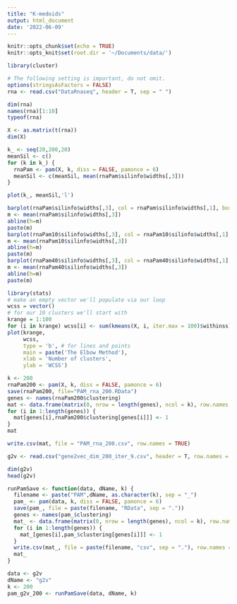 ```yaml
---
title: "K-medoids"
output: html_document
date: '2022-06-09'
---
```


```r
knitr::opts_chunk$set(echo = TRUE)
knitr::opts_knit$set(root.dir = '~/Documents/data/')
```
```r
library(cluster)
```

```r
# The following setting is important, do not omit.
options(stringsAsFactors = FALSE)
rna <- read.csv("DataRnaseq", header = T, sep = " ")

dim(rna)
names(rna)[1:10]
typeof(rna)

X <- as.matrix(t(rna))
dim(X)
```

```r
k_ <- seq(20,200,20)
meanSil <- c()
for (k in k_) {
  rnaPam <- pam(X, k, diss = FALSE, pamonce = 6)
  meanSil <- c(meanSil, mean(rnaPam$silinfo$widths[,3]))
}
```

```r
plot(k_, meanSil,'l')
```


```r
barplot(rnaPam$silinfo$widths[,3], col = rnaPam$silinfo$widths[,1], border=NA)
m <- mean(rnaPam$silinfo$widths[,3])
abline(h=m)
paste(m)
barplot(rnaPam10$silinfo$widths[,3], col = rnaPam10$silinfo$widths[,1], border=NA)
m <- mean(rnaPam10$silinfo$widths[,3])
abline(h=m)
paste(m)
barplot(rnaPam40$silinfo$widths[,3], col = rnaPam40$silinfo$widths[,1], border=NA)
m <- mean(rnaPam40$silinfo$widths[,3])
abline(h=m)
paste(m)
```


```r
library(stats)
# make an empty vector we'll populate via our loop
wcss = vector()
# for our 10 clusters we'll start with
krange = 1:100
for (i in krange) wcss[i] <- sum(kmeans(X, i, iter.max = 100)$withinss)
plot(krange,
     wcss,
     type = 'b', # for lines and points
     main = paste('The Elbow Method'),
     xlab = 'Number of clusters',
     ylab = 'WCSS')
```
```r
k <- 200
rnaPam200 <- pam(X, k, diss = FALSE, pamonce = 6)
save(rnaPam200, file="PAM_rna_200.RData")
genes <- names(rnaPam200$clustering)
mat <- data.frame(matrix(0, nrow = length(genes), ncol = k), row.names = genes)
for (i in 1:length(genes)) {
  mat[genes[i],rnaPam200$clustering[genes[i]]] <- 1 
}
mat
```

```r
write.csv(mat, file = "PAM_rna_200.csv", row.names = TRUE)
```

```r
g2v <- read.csv("gene2vec_dim_200_iter_9.csv", header = T, row.names = 1)

dim(g2v)
head(g2v)
```

```r
runPamSave <- function(data, dName, k) {
  filename <- paste("PAM",dName, as.character(k), sep = "_")
  pam_ <- pam(data, k, diss = FALSE, pamonce = 6)
  save(pam_, file = paste(filename, "RData", sep = "."))
  genes <- names(pam_$clustering)
  mat_ <- data.frame(matrix(0, nrow = length(genes), ncol = k), row.names = genes)
  for (i in 1:length(genes)) {
    mat_[genes[i],pam_$clustering[genes[i]]] <- 1 
  }
  write.csv(mat_, file = paste(filename, "csv", sep = "."), row.names = TRUE)
  mat_
}
```

```r
data <- g2v
dName <- "g2v"
k <- 200
pam_g2v_200 <- runPamSave(data, dName, k)
```


